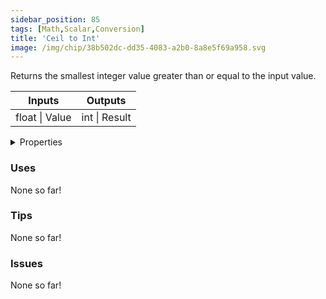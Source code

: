 ```yaml
---
sidebar_position: 85
tags: [Math,Scalar,Conversion]
title: 'Ceil to Int'
image: /img/chip/38b502dc-dd35-4083-a2b0-8a8e5f69a958.svg
---
```


Returns the smallest integer value greater than or equal to the input value.



<IChip uuid="38b502dc-dd35-4083-a2b0-8a8e5f69a958"/>

<table><thead><tr><th>Inputs</th><th>Outputs</th></tr></thead><tbody><tr><td>float | Value</td><td>int | Result</td></tr></tbody></table>

<details>
  <summary>Properties</summary>
  <div>
    <div>
    <table>
      <tbody>
        <tr>
          <td>Is beta required?</td>
          <td>No</td>
        </tr>
        <tr>
          <td>Is chip a trolling risk?</td>
          <td>No</td>
        </tr>
        <tr>
          <td>Is chip a role assignment risk?</td>
          <td>No</td>
        </tr>
        <tr>
          <td>Chip UUID</td>
          <td>38b502dc-dd35-4083-a2b0-8a8e5f69a958</td>
        </tr>
        <tr>
          <td>Room availability</td>
          <td>Available everywhere</td>
        </tr>
      </tbody>
    </table>
    </div>
  </div>
</details>

### Uses

None so far!

### Tips

None so far!

### Issues

None so far!